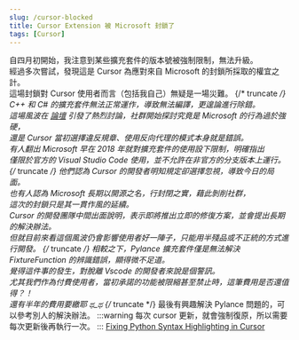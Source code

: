 ```yaml
---
slug: /cursor-blocked
title: Cursor Extension 被 Microsoft 封鎖了
tags: [Cursor]
---
```

自四月初開始，我注意到某些擴充套件的版本號被強制限制，無法升級。\
經過多次嘗試，發現這是 Cursor 為應對來自 Microsoft 的封鎖所採取的權宜之計。\
這場封鎖對 Cursor 使用者而言（包括我自己）無疑是一場災難。
{/* truncate */}
C++ 和 C# 的擴充套件無法正常運作，導致無法編譯，更遑論進行除錯。\
這場風波在 [論壇](https://github.com/getcursor/cursor/issues/2976) 引發了熱烈討論，社群開始探討究竟是 Microsoft 的行為過於強硬，\
還是 Cursor 當初選擇違反規章、使用反向代理的模式本身就是錯誤。\
有人翻出 Microsoft 早在 2018 年就對擴充套件的使用設下限制，明確指出\
僅限於官方的 Visual Studio Code 使用，並不允許在非官方的分支版本上運行。
{/* truncate */}
他們認為 Cursor 的開發者明知規定卻選擇忽視，導致今日的局面。\
也有人認為 Microsoft 長期以開源之名，行封閉之實，藉此剝削社群，\
這次的封鎖只是其一貫作風的延續。\
Cursor 的開發團隊中間出面說明，表示即將推出立即的修復方案，並會提出長期的解決辦法。\
但就目前來看這個風波仍會影響使用者好一陣子，只能用半殘品或不正統的方式進行開發。
{/* truncate */}
相較之下，Pylance 擴充套件僅是無法解決 FixtureFunction 的辨識錯誤，顯得微不足道。\
覺得這件事的發生，對脫離 Vscode 的開發者來說是個警訊。\
尤其我們作為付費使用者，當初承諾的功能被限縮甚至禁止時，這筆費用是否還值得？！\
還有半年的費用要繳耶 ಥ_ಥ
{/* truncate */}
最後有興趣解決 Pylance 問題的，可以參考別人的解決辦法。
:::warning
每次 cursor 更新，就會強制復原，所以需要每次更新後再執行一次。
:::
[Fixing Python Syntax Highlighting in Cursor](https://substack.com/home/post/p-158197171)
